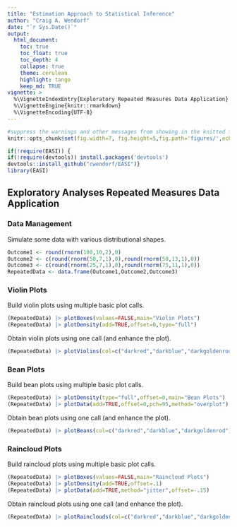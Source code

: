 ```yaml
---
title: "Estimation Approach to Statistical Inference"
author: "Craig A. Wendorf"
date: "`r Sys.Date()`"
output:
  html_document:
    toc: true
    toc_float: true
    toc_depth: 4
    collapse: true
    theme: cerulean
    highlight: tango
    keep_md: TRUE
vignette: >
  %\VignetteIndexEntry{Exploratory Repeated Measures Data Application}
  %\VignetteEngine{knitr::rmarkdown}
  %\VignetteEncoding{UTF-8}
---
```


```r
#suppress the warnings and other messages from showing in the knitted file.
knitr::opts_chunk$set(fig.width=7, fig.height=5,fig.path='figures/',echo=TRUE,warning=FALSE,message=FALSE)
```

```r
if(!require(EASI)) {
if(!require(devtools)) install.packages('devtools')
devtools::install_github("cwendorf/EASI")}
library(EASI)
```

## Exploratory Analyses Repeated Measures Data Application

### Data Management

Simulate some data with various distributional shapes.
```r
Outcome1 <- round(rnorm(100,10,2),0)
Outcome2 <- c(round(rnorm(50,7,1),0),round(rnorm(50,13,1),0))
Outcome3 <- c(round(rnorm(25,7,1),0),round(rnorm(75,11,1),0))
RepeatedData <- data.frame(Outcome1,Outcome2,Outcome3)
```

### Violin Plots

Build violin plots using multiple basic plot calls.
```r
(RepeatedData) |> plotBoxes(values=FALSE,main="Violin Plots")
(RepeatedData) |> plotDensity(add=TRUE,offset=0,type="full")
```

Obtain violin plots using one call (and enhance the plot).
```r
(RepeatedData) |> plotViolins(col=c("darkred","darkblue","darkgoldenrod"))
```

### Bean Plots

Build bean plots using multiple basic plot calls.
```r
(RepeatedData) |> plotDensity(type="full",offset=0,main="Bean Plots")
(RepeatedData) |> plotData(add=TRUE,offset=0,pch=95,method="overplot")
```

Obtain bean plots using one call (and enhance the plot).
```r
(RepeatedData) |> plotBeans(col=c("darkred","darkblue","darkgoldenrod"))
```

### Raincloud Plots

Build raincloud plots using multiple basic plot calls.
```r
(RepeatedData) |> plotBoxes(values=FALSE,main="Raincloud Plots")
(RepeatedData) |> plotDensity(add=TRUE,offset=.1)
(RepeatedData) |> plotData(add=TRUE,method="jitter",offset=-.15)
```

Obtain raincloud plots using one call (and enhance the plot).
```r
(RepeatedData) |> plotRainclouds(col=c("darkred","darkblue","darkgoldenrod"))
```
